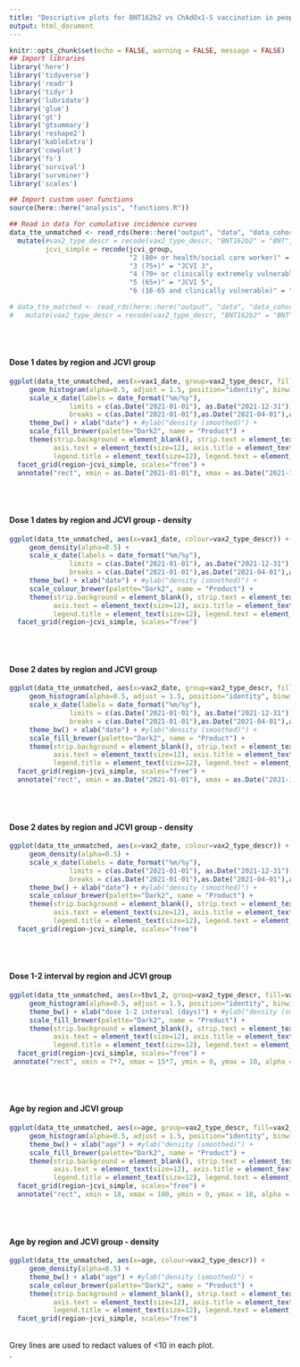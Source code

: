 ```yaml
---
title: "Descriptive plots for BNT162b2 vs ChAdOx1-S vaccination in people with kidney disease"
output: html_document
---
```


```r
knitr::opts_chunk$set(echo = FALSE, warning = FALSE, message = FALSE)
## Import libraries
library('here')
library('tidyverse')
library('readr')
library('tidyr')
library('lubridate')
library('glue')
library('gt')
library('gtsummary')
library('reshape2')
library('kableExtra')
library('cowplot')
library('fs')
library('survival')
library('survminer')
library('scales')

## Import custom user functions
source(here::here("analysis", "functions.R"))

## Read in data for cumulative incidence curves
data_tte_unmatched <- read_rds(here::here("output", "data", "data_cohort_VE.rds")) %>%
  mutate(#vax2_type_descr = recode(vax2_type_descr, "BNT162b2" = "BNT", "ChAdOx1" = "AZ"),
         jcvi_simple = recode(jcvi_group, 
                              "2 (80+ or health/social care worker)" = "JCVI 2", 
                              "3 (75+)" = "JCVI 3",
                              "4 (70+ or clinically extremely vulnerable)" = "JCVI 4", 
                              "5 (65+)" = "JCVI 5",
                              "6 (16-65 and clinically vulnerable)" = "JCVI 6"))

# data_tte_matched <- read_rds(here::here("output", "data", "data_cohort_VE_matched.rds")) %>%
#   mutate(vax2_type_descr = recode(vax2_type_descr, "BNT162b2" = "BNT", "ChAdOx1" = "AZ"))
```
<br/><br/>  

#### Dose 1 dates by region and JCVI group
```r
ggplot(data_tte_unmatched, aes(x=vax1_date, group=vax2_type_descr, fill=vax2_type_descr)) + 
     geom_histogram(alpha=0.5, adjust = 1.5, position="identity", binwidth=3) +
     scale_x_date(labels = date_format("%m/%y"),
               limits = c(as.Date("2021-01-01"), as.Date("2021-12-31")), 
               breaks = c(as.Date("2021-01-01"),as.Date("2021-04-01"),as.Date("2021-07-01"),as.Date("2021-10-01"))) +
     theme_bw() + xlab("date") + #ylab("density (smoothed)") + 
     scale_fill_brewer(palette="Dark2", name = "Product") +
     theme(strip.background = element_blank(), strip.text = element_text(size=12),
           axis.text = element_text(size=12), axis.title = element_text(size=12),
           legend.title = element_text(size=12), legend.text = element_text(size=12)) +
  facet_grid(region~jcvi_simple, scales="free") + 
  annotate("rect", xmin = as.Date("2021-01-01"), xmax = as.Date("2021-12-31"), ymin = 0, ymax = 10, alpha = 1, colour="grey")
```
<br><br>

#### Dose 1 dates by region and JCVI group - density
```r
ggplot(data_tte_unmatched, aes(x=vax1_date, colour=vax2_type_descr)) + 
     geom_density(alpha=0.5) +
     scale_x_date(labels = date_format("%m/%y"),
               limits = c(as.Date("2021-01-01"), as.Date("2021-12-31")), 
               breaks = c(as.Date("2021-01-01"),as.Date("2021-04-01"),as.Date("2021-07-01"),as.Date("2021-10-01"))) +
     theme_bw() + xlab("date") + #ylab("density (smoothed)") + 
     scale_colour_brewer(palette="Dark2", name = "Product") +
     theme(strip.background = element_blank(), strip.text = element_text(size=12),
           axis.text = element_text(size=12), axis.title = element_text(size=12),
           legend.title = element_text(size=12), legend.text = element_text(size=12)) +
  facet_grid(region~jcvi_simple, scales="free")
```
<br><br>

#### Dose 2 dates by region and JCVI group
```r
ggplot(data_tte_unmatched, aes(x=vax2_date, group=vax2_type_descr, fill=vax2_type_descr)) + 
     geom_histogram(alpha=0.5, adjust = 1.5, position="identity", binwidth=3) +
     scale_x_date(labels = date_format("%m/%y"),
               limits = c(as.Date("2021-01-01"), as.Date("2021-12-31")), 
               breaks = c(as.Date("2021-01-01"),as.Date("2021-04-01"),as.Date("2021-07-01"),as.Date("2021-10-01"))) +
     theme_bw() + xlab("date") + #ylab("density (smoothed)") + 
     scale_fill_brewer(palette="Dark2", name = "Product") +
     theme(strip.background = element_blank(), strip.text = element_text(size=12),
           axis.text = element_text(size=12), axis.title = element_text(size=12),
           legend.title = element_text(size=12), legend.text = element_text(size=12)) +
  facet_grid(region~jcvi_simple, scales="free") + 
  annotate("rect", xmin = as.Date("2021-01-01"), xmax = as.Date("2021-12-31"), ymin = 0, ymax = 10, alpha = 1, colour="grey")
```
<br><br>

#### Dose 2 dates by region and JCVI group - density
```r
ggplot(data_tte_unmatched, aes(x=vax2_date, colour=vax2_type_descr)) + 
     geom_density(alpha=0.5) +
     scale_x_date(labels = date_format("%m/%y"),
               limits = c(as.Date("2021-01-01"), as.Date("2021-12-31")), 
               breaks = c(as.Date("2021-01-01"),as.Date("2021-04-01"),as.Date("2021-07-01"),as.Date("2021-10-01"))) +
     theme_bw() + xlab("date") + #ylab("density (smoothed)") + 
     scale_colour_brewer(palette="Dark2", name = "Product") +
     theme(strip.background = element_blank(), strip.text = element_text(size=12),
           axis.text = element_text(size=12), axis.title = element_text(size=12),
           legend.title = element_text(size=12), legend.text = element_text(size=12)) +
  facet_grid(region~jcvi_simple, scales="free")
```
<br><br>

#### Dose 1-2 interval by region and JCVI group
```r
ggplot(data_tte_unmatched, aes(x=tbv1_2, group=vax2_type_descr, fill=vax2_type_descr)) + 
     geom_histogram(alpha=0.5, adjust = 1.5, position="identity", binwidth=1) +
     theme_bw() + xlab("dose 1-2 interval (days)") + #ylab("density (smoothed)") + 
     scale_fill_brewer(palette="Dark2", name = "Product") +
     theme(strip.background = element_blank(), strip.text = element_text(size=12),
           axis.text = element_text(size=12), axis.title = element_text(size=12),
           legend.title = element_text(size=12), legend.text = element_text(size=12)) +
  facet_grid(region~jcvi_simple, scales="free") + 
 annotate("rect", xmin = 7*7, xmax = 15*7, ymin = 0, ymax = 10, alpha = 1, colour="grey")
```
<br><br>

#### Age by region and JCVI group
```r
ggplot(data_tte_unmatched, aes(x=age, group=vax2_type_descr, fill=vax2_type_descr)) + 
     geom_histogram(alpha=0.5, adjust = 1.5, position="identity", binwidth=1) +
     theme_bw() + xlab("age") + #ylab("density (smoothed)") + 
     scale_fill_brewer(palette="Dark2", name = "Product") +
     theme(strip.background = element_blank(), strip.text = element_text(size=12),
           axis.text = element_text(size=12), axis.title = element_text(size=12),
           legend.title = element_text(size=12), legend.text = element_text(size=12)) +
  facet_grid(region~jcvi_simple, scales="free") + 
  annotate("rect", xmin = 18, xmax = 100, ymin = 0, ymax = 10, alpha = 1, colour="grey")
```
<br><br>

#### Age by region and JCVI group - density
```r
ggplot(data_tte_unmatched, aes(x=age, colour=vax2_type_descr)) + 
     geom_density(alpha=0.5) +
     theme_bw() + xlab("age") + #ylab("density (smoothed)") + 
     scale_colour_brewer(palette="Dark2", name = "Product") +
     theme(strip.background = element_blank(), strip.text = element_text(size=12),
           axis.text = element_text(size=12), axis.title = element_text(size=12),
           legend.title = element_text(size=12), legend.text = element_text(size=12)) +
  facet_grid(region~jcvi_simple, scales="free")
```
<br>Grey lines are used to redact values of <10 in each plot.<br>
.
